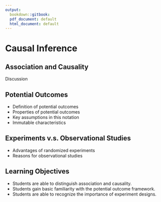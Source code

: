 ```yaml
---
output:
  bookdown::gitbook:
  pdf_document: default
  html_document: default
---
```


# Causal Inference {#ch:causal}

## Association and Causality

Discussion 

## Potential Outcomes

* Definition of potential outcomes 
* Properties of potential outcomes 
* Key assumptions in this notation
* Immutable characteristics


## Experiments v.s. Observational Studies

* Advantages of randomized experiments
* Reasons for observational studies 


## Learning Objectives

* Students are able to distinguish association and causality.
* Students gain basic familiarity with the potential outcome framework.
* Students are able to recognize the importance of experiment designs.

